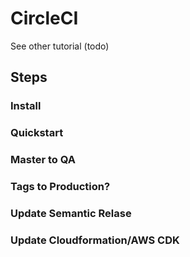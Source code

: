 # CircleCI 
See other tutorial (todo)

## Steps
### Install  
### Quickstart 
### Master to QA 
### Tags to Production?  
### Update Semantic Relase   
### Update Cloudformation/AWS CDK
